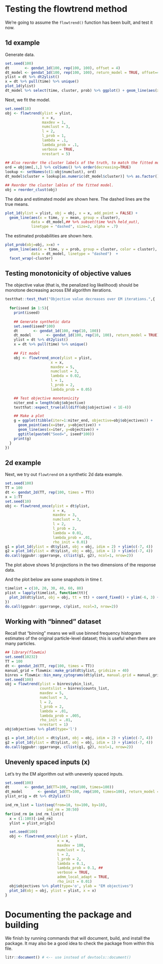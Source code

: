 # Testing the flowtrend method

We're going to assume the `flowtrend()` function has been built, and test it
now.

## 1d example {#1d-example}


Generate data.

```r
set.seed(100)
dt       <- gendat_1d(100, rep(100, 100), offset = 4)
dt_model <- gendat_1d(100, rep(100, 100), return_model = TRUE, offset=4)
ylist = dt %>% dt2ylist()
x = dt %>% pull(time) %>% unique()
plot_1d(ylist)
dt_model %>% select(time, cluster, prob) %>% ggplot() + geom_line(aes(x=time, y=prob, group=cluster, col = cluster))
```

Next, we fit the model.

```r
set.seed(18)
obj <- flowtrend(ylist = ylist,
                 x = x,
                 maxdev = 1,
                 numclust = 3,
                 l = 2,
                 l_prob = 1,
                 lambda = .1,
                 lambda_prob = .1,
                 verbose = TRUE,
                 nrestart = 5)
 
## Also reorder the cluster labels of the truth, to match the fitted model.
ord = obj$mn[,1,] %>% colSums() %>% order(decreasing=TRUE)
lookup <- setNames(c(1:obj$numclust), ord)
dt_model$cluster = lookup[as.numeric(dt_model$cluster)] %>% as.factor()

## Reorder the cluster lables of the fitted model.
obj = reorder_clust(obj)
```

The data and estimated model are shown here. The dashed lines are the true means.


```r
plot_1d(ylist = ylist, obj = obj, x = x, add_point = FALSE) +
  geom_line(aes(x = time, y = mean, group = cluster),
            data = dt_model,## %>% subset(time %ni% held_out),
            linetype = "dashed", size=2, alpha = .7)
```

The estimated probabilities are shown here.

```r
plot_prob(obj=obj, x=x) +
  geom_line(aes(x = time, y = prob, group = cluster, color = cluster),
            data = dt_model, linetype = "dashed")  +
  facet_wrap(~cluster)
```



## Testing monotonicity of objective values

The objective value (that is, the penalized log likelihood) should be monotone
decreasing across EM algorithm iterations.

<!-- (Note: because the admm is imperfect and stops early sometimes, the objective is -->
<!-- sometimes non-monotone. See the example from a few sections up!) -->

```r
testthat::test_that("Objective value decreases over EM iterations.",{
  
  for(iseed in 1:5){
    print(iseed)
    
    ## Generate synthetic data
    set.seed(iseed*100)
    dt       <- gendat_1d(100, rep(10, 100))
    dt_model       <- gendat_1d(100, rep(10, 100), return_model = TRUE)
    ylist = dt %>% dt2ylist()
    x = dt %>% pull(time) %>% unique()
    
    ## Fit model
    obj <- flowtrend_once(ylist = ylist,
                     x = x,
                     maxdev = 5,
                     numclust = 3,
                     lambda = 0.02,
                     l = 1,
                     l_prob = 2,
                     lambda_prob = 0.05)

    ## Test objective monotonicity
    niter_end = length(obj$objective)
    testthat::expect_true(all(diff(obj$objective) < 1E-4))

    ## Make a plot
    g = ggplot(tibble(iter=1:niter_end, objective=obj$objectives)) +
      geom_point(aes(x=iter, y=objective)) +
      geom_line(aes(x=iter, y=objective)) +
      ggtitle(paste0("Seed=", iseed*100))
    print(g)
  }
})
```

## 2d example {#2d-example}

Next, we try out `flowtrend` on a synthetic 2d data example.

```r
set.seed(100) 
TT = 100
dt <- gendat_2d(TT, rep(100, times = TT))
x = 1:TT
set.seed(10)
obj <- flowtrend_once(ylist = dt$ylist,
                      x = x,
                      maxdev = 3,
                      numclust = 3,
                      l = 2,
                      l_prob = 2,
                      lambda = 0.01,
                      lambda_prob = .01,
                      rho_init = 0.01)
g1 = plot_1d(ylist = dt$ylist, obj = obj, idim = 2) + ylim(c(-7, 4))
g2 = plot_1d(ylist = dt$ylist, obj = obj, idim = 1) + ylim(c(-7, 4))
do.call(ggpubr::ggarrange, c(list(g1, g2), ncol=1, nrow=2))
```

The plot above shows 1d projections in the two dimensions of the response data.

And the plot below are some snapshots in time $t$.

```r
timelist = c(10, 20, 30, 40, 60, 80)
plist = lapply(timelist, function(tt){
  plot_2d(dt$ylist, obj = obj, tt = tt) + coord_fixed() + ylim(-6, 3) + xlim(-6, 3)
})
do.call(ggpubr::ggarrange, c(plist, ncol=3, nrow=2))
```

## Working with "binned" dataset

Recall that "binning" means we will use binned frequency histogram estimates of
the original particle-level dataset; this is useful when there are many
particles. 


```r
## library(flowmix)
set.seed(10232)
TT = 100
dt <- gendat_2d(TT, rep(100, times = TT))
manual_grid = flowmix::make_grid(dt$ylist, gridsize = 40)
binres = flowmix::bin_many_cytograms(dt$ylist, manual.grid = manual_grid)
set.seed(100)
obj = flowtrend(ylist = binres$ybin_list,
                countslist = binres$counts_list,
                maxdev = 5,
                numclust = 3,
                l = 2,
                l_prob = 2,
                lambda = .01,
                lambda_prob = .005,
                rho_init = .01,
                nrestart = 1)
obj$objectives %>% plot(type='l')

g1 = plot_1d(ylist = dt$ylist, obj = obj, idim = 2) + ylim(c(-7, 4))
g2 = plot_1d(ylist = dt$ylist, obj = obj, idim = 1) + ylim(c(-7, 4))
do.call(ggpubr::ggarrange, c(list(g1, g2), ncol=1, nrow=2))
```


## Unevenly spaced inputs (x)

Let's try the EM algorithm out with unevenly spaced inputs.

```r
set.seed(100)
dt       <- gendat_1d(TT=100, rep(100, times=100))
dt_model       <- gendat_1d(TT=100, rep(100, times=100), return_model = TRUE)
ylist_orig = dt %>% dt2ylist()

ind_rm_list = list(seq(from=10, to=100, by=10),
                   ind_rm = 30:50)
for(ind_rm in ind_rm_list){
  x = (1:100)[-ind_rm]
  ylist = ylist_orig[x]

  set.seed(100)
  obj <- flowtrend_once(ylist = ylist, 
                        x = x,
                        maxdev = 100,
                        numclust = 3,
                        l = 2,
                        l_prob = 2,
                        lambda = 0.1,
                        lambda_prob = 0.1, ## 
                        verbose = TRUE,
                        admm_local_adapt = TRUE,
                        rho_init = 0.01)
  obj$objectives %>% plot(type='o', ylab = "EM objectives")
  plot_1d(obj = obj, ylist = ylist, x = x)
}
```



# Documenting the package and building

We finish by running commands that will document, build, and install the
package.  It may also be a good idea to check the package from within this file.

```r
litr::document() # <-- use instead of devtools::document() 
```
